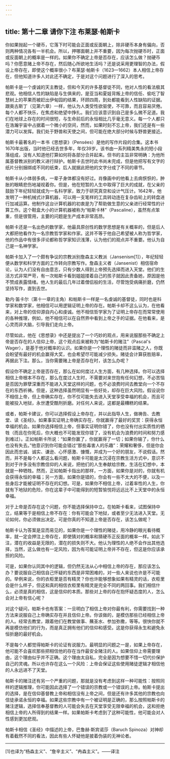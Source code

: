 ```yaml
---
---
---
```

title: 第十二章 请你下注 布莱瑟·帕斯卡
---




你如果抛起一个硬币，它落下时可能会正面或反面朝上，除非硬币本身有偏向，否则两种情况各有一半机会。所以，押哪面朝上并不重要，因为每次抛硬币时，正面或反面朝上的概率是一样的。如果你不确定上帝是否存在，应该怎么做？抛硬币吗？你愿意赌上帝不存在，然后随心所欲地生活吗？还是说采用更理智的办法，假设上帝存在，即使这个概率很小？布莱瑟·帕斯卡（1623—1662）本人相信上帝存在，但他知道许多人对此还不确定，于是对这个问题进行了深入的思考。

帕斯卡是一个虔诚的天主教徒，但和今天的许多基督徒不同，他对人性的看法极其悲观。他相信人性的缺陷是与生俱来的，是亚当和夏娃背叛上帝的信任、偷吃了智慧树上的苹果而被赶出伊甸园的结果，环顾四周，到处都能看到人性缺陷的证据。跟奥古斯丁（见第六章）一样，他认为人类受性欲驱使，不可靠，而且容易厌倦。每个人都不快乐，在焦虑和绝望中挣扎。我们应该意识到自己是多么微不足道。我们在地球上存在的时间很短，与生命前后的永恒相比几乎毫无意义。每一个人都只在浩瀚宇宙中占据着一个微小的空间，然而，如果时刻不忘上帝，我们还是有一些潜力可以发挥。我们处于野兽和天使之间，但可能在绝大部分时候与野兽更接近。

帕斯卡最著名的一本书《思想录》（Pensées）是他的写作片段的合集。这本书1670年出版，当时他已经去世多年，年仅39岁。该书由一系列精美隽永的短小段落组成，没有人知道他打算如何将各部分合并起来。但书的主旨非常明确：为他所属基督教派别的教义进行辩护。帕斯卡去世时此书尚未完成，但是他把写有文字的纸片分别捆绑成不同的纸束，后人就据此把他的文字分成了不同的章节。

帕斯卡从小体弱多病，一辈子身体都没有好过。肖像画中的他看上去病恹恹的，肿胀的眼睛悲伤地凝视着你。但是，他在短暂的人生中取得了巨大的成就，在父亲的鼓励下年纪轻轻就成为一名科学家，致力于研究真空和设计气压计。1642年，他发明了一种机械式计算机器，可以用一支笔样的工具转动连在复杂齿轮上的转盘进行加减运算。他制作这台计算机器的初衷是为了帮助做生意的父亲进行经常性的计算工作。这个鞋盒大小的计算机器被称为“帕斯卡林”（Pascaline），虽然有点笨重，但是很管用，主要的问题是生产成本非常高昂。

帕斯卡还是一名出色的数学家，他最具原创性的数学思想是有关概率的，但是后人大都把他看作为一名宗教哲学家和作家。这并不等于他自己希望被人称为哲学家，他的作品中有很多评论都称哲学家知识浅薄，认为他们的观点并不重要。他认为自己是一名神学家。

帕斯卡加入了一个颇有争议的宗教派别詹森主义教派（Jansenism[1]），年纪轻轻便从数学和科学方面的工作转向宗教写作。詹森主义者（Jansenist）相信宿命论，认为人们没有自由意志，只有少数人得到上帝预先选择而进入天堂。他们的生活方式非常严苛，有一次帕斯卡看到姐姐搂着自己的孩子就因此责备她，原因是他不赞成表露情绪。他人生的最后几年过着僧侣般的生活，尽管饱受病痛折磨，仍然坚持写作，直到去世。

勒内·笛卡尔（第十一章的主角）和帕斯卡一样是一名虔诚的基督徒，同时也是科学家和数学家，他相信可以用逻辑证明上帝的存在。帕斯卡却不这么认为，在他看来，对上帝的信仰源自内心和虔诚。他不相信哲学家为了证明上帝存在而常常使用的各种推理，例如，他不相信可以在自然界中看到上帝之手的证据。在他看来，是心灵而非大脑，引导我们走向上帝。

尽管如此，他在《思想录》中还是提出了一个巧妙的观点，用来说服那些不确定上帝是否存在的人信仰上帝，这个观点后来被称为“帕斯卡的赌注”（Pascal's Wager），是基于他对概率的认识。如果你是一个理性的赌徒而非滥赌之人，你既会盼望有最好的机会赢得大奖，也会希望尽可能减少损失。赌徒会计算获胜赔率，再据此下注。那么，当你需要赌上帝是否存在时，该怎么办呢？

假设你不确定上帝是否存在，那么在如何度过人生方面，有几种选择。你可以选择相信上帝根本不存在，那么在度过人生时，不需要对来世抱有任何幻想，不必苦恼是否因为罪孽深重而不能进入天堂这样的问题，也不必浪费时间去教堂向一个不存在的东西祈祷。但是，这种选择虽然明显有一些好处，却存在巨大风险。假设说你不相信上帝，但上帝确实存在，你不仅可能失去进入天堂享受幸福的机会，而且可能被投入地狱，永世遭受酷刑折磨。对任何人来说，这都是最糟糕的结果。

或者，帕斯卡建议，你可以选择假设上帝存在，并以此指导人生，做祷告、去教堂、读《圣经》。如果事实证明上帝确实存在，你就赢得了最好的奖赏：获得永恒幸福的机会。如果你选择相信上帝，但事实证明你错了，你也没有付出实质性的牺牲（而且在你死后，你大概也不可能发现你错了，没有机会为浪费的时间和努力感到难过）。正如帕斯卡所说：“如果你赢了，你就赢得了一切；如果你输了，你什么也没有失去。”他意识到你可能会错过“那些毒害人的乐趣”：荣耀和奢侈，但是你会因此而忠诚、诚实、谦逊、心怀感激、慷慨，并成为一个好的朋友，不说假话。然而，并不是每个人都这么看问题，帕斯卡可能是太沉浸在宗教生活方式中，意识不到对于许多没有宗教信仰的人来说，把他们的人生奉献给宗教，生活在幻想中，本就是一种牺牲。然而，正如帕斯卡指出的那样，一方面，如果你是对的，你就有机会获得永恒的幸福；另一方面，如果你是错的，你会有一些不太大的不便，以及一些身后才能被证明不存在的幻想。可是，如果你不相信上帝，过着率性的人生，你就有下地狱的危险，你在这辈子中可能得到的短暂愉悦将远远比不上天堂中的永恒幸福。

对于上帝是否存在这个问题，你不能选择保持中立。在帕斯卡看来，试图保持中立，结果等于是相信上帝不存在：你有可能会下地狱，或者至少无法进入天堂。无论如何，你必须做出决定。可是你真的不知道上帝是否存在，该怎么做呢？

帕斯卡认为答案是显而易见的，如果你是一个理性的赌徒，用冷静的眼光看待概率，就一定会押注上帝存在，即使猜对的概率和猜硬币正反面的概率一样。如此下注，潜在的收益是无限的，潜在的损失则不大。他认为理性的人绝不会作出其他选择，当然，这么做也有一定风险，因为有可能证明上帝并不存在，但这是你应该承担的风险。

可是，如果你认同其中的逻辑，但仍然无法从心中相信上帝的存在，那应该怎么办？要说服自己相信自己怀疑的东西是非常困难的，对一些人来说也许是不可能的。举例来说，你的衣柜里是否有精灵？你也许能够想象如果有精灵的话，衣柜里会是什么样子，但这和真的相信衣柜里有精灵是完全不同的两回事。我们相信什么，必须是真的相信，这是信仰的本质。那些对上帝的存在抱怀疑态度的人，怎么会对上帝有信心呢？

对这个疑问，帕斯卡也有答案：一旦明白了相信上帝对你最有利，你需要找到一种方法来说服自己上帝确实存在并且信仰上帝。你该做的，是模仿那些已经相信上帝的人。经常去教堂，跟着他们在教堂做事、蘸圣水、参加弥撒，等等。很快你就不再是模仿他们的行为，而是真正拥有他们的信仰和感受。这是你获得永生和避免永恒折磨的最好机会。

不是每个人都觉得帕斯卡的论证有说服力。最明显的问题之一是，如果上帝存在，他可能不会喜欢那些把相信他的存在当作最安全赌注的人。如果信仰上帝需要理由，这个理由似乎并不正确。这个理由太自私，完全是因为想要不惜一切代价保护自己的灵魂。所以也许存在这么一个风险：上帝会保证这些使用赌徒逻辑才相信他的人永远进不了天堂。

帕斯卡的赌注还有另一个严重的问题，那就是没有考虑到这样一种可能性：按照同样的逻辑推理，你可能因此选择了一个错误的宗教或一个错误的上帝。帕斯卡提出的选择，是在信仰基督教上帝和相信没有上帝之间，但是还有许多其他的宗教也向信徒承诺永恒的幸福。如果这些宗教中有一个被证明是正确的，那么按照帕斯卡的赌注逻辑，选择信奉基督教的人可能会失去在天堂享受无限幸福的机会，这和拒绝相信上帝的人所得到的结果一样。如果帕斯卡考虑到了这种可能性，他可能会对人性感到更加悲观。

帕斯卡相信《圣经》中描述的上帝，巴鲁赫·斯宾诺莎（Baruch Spinoza）对神却有着截然不同的看法，因此有些人怀疑他是披着伪装的无神论者。



* * *



[1]也译为“杨森主义”、“詹辛主义”、“冉森主义”。——译注